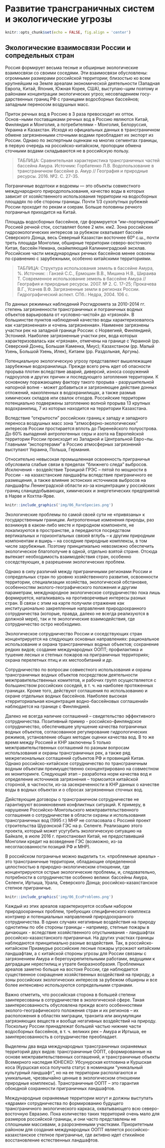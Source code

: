 # Развитие трансграничных систем и экологические угрозы {#ecology}

```r
knitr::opts_chunk$set(echo = FALSE, fig.align = 'center')
```

## Экологические взаимосвязи России и сопредельных стран {#ecology-links}

Россия формирует весьма тесные и обширные экологические взаимосвязи со своими соседями. Эти взаимосвязи обусловлены: огромными размерами российской территории; близостью ко всем крупнейшим на Земле ареалам экономической деятельности (Западная Европа, Китай, Япония, Южная Корея, США), выступаю¬щим поэтому и районами концентрации экологических угроз; несовпадением госу-дарственных границ РФ с границами водосборных бассейнов; западным переносом воздушных масс.

Приток речных вод в Россию в 3 раза превосходит их отток. Основ¬ными поставщиками речных вод в Россию являются Китай, Финляндия и Монголия, а потребителями - Монголия, Белоруссия, Украина и Казахстан. Исходя из официальных данных в трансграничном обмене загрязненными сточными водами преобладает их экспорт из России. Однако по экспертным оценкам на многих сегментах границы, в первую очередь на российско-китайском, пропорции обмена сточными водами складываются не в российскую пользу.

> ТАБЛИЦА: Сравнительная характеристика трансграничных частей бассейна Амура. Источник: Горбатенко Л.В. Водопользование в трансграничном бассейне р. Амур // География и природные ресурсы. 2016. №2. С. 27-35.

Пограничные водотоки и водоемы --- это объекты совместного международного природопользования, качество воды в которых зависит от хозяйственного использования территории на водосборных площадях по обе стороны границы. Почти 1/3 сухопутных рубежей России проходит по рекам и озерам. Больше половины речного пограничья приходится на Китай.

Площадь водосборных бассейнов, где формируется "им¬портируемый" Россией речной сток, составляет более 2 млн. км2. Зона российских гидроэкологических интересов за рубежом охватывает бассейн Северского Донца, весь Северный Казахстан восточнее 60º с.ш., почти треть площади Монголии, обширные территории северо-восточного Китая, бассейн Немана, окаймляющий Калининградский эксклав. Российские части международных речных бассейнов менее освоены по сравнению с зарубежными, особенно китайскими территориями.

> ТАБЛИЦА: Структура использования земель в бассейне Амура, %. Источник: : Ганзей С.С., Ермошин В.В., Мишина Н.В., Шираива Т. Современное использование земель в бассейне Амура // География и природные ресурсы. 2007. № 2. С. 17–25; Прокачева В.Г., Усачев В.Ф. Загрязненные земли в регионах России. Гидрографический аспект. СПб.: Недра, 2004. 106 с.

По данных режимных наблюдений Росгидромета за 2010-2014 гг. степень загрязненности трансграничных и пограничных водных объектов варьировала от «условно-чистой» до «грязной». В большинстве пунктов наблюдений качество воды характеризовалось как «загрязненная» и «очень загрязненная». Наименее загрязнены участки рек на западной границе России: с Норвегией, Финляндией, Эстонией. Наиболее загрязненные участки рек, вода которых характеризовалась как «грязная», отмечены на границе с Украиной (рр. Северский Донец, Большая Каменка, Миус); Казахстаном (рр. Малый Узень, Большой Узень, Илек), Китаем (рр. Раздольная, Аргунь).

Потенциальную экологическую угрозу представляют вышележащие зарубежные водохранилища. Прежде всего речь идет об опасности прорыва плотин вследствие аварий, диверсий, износа сооружений гидроузлов и других причин и последующего затопления территории. К основному поражающему фактору такого прорыва - разрушительной напорной волне - может добавиться и загрязняющее действие донных отложений, накопленных в водохранилищах, а также размыв химических складов или свалок отходов. Российские территории потенциально подвержены затоплению волной прорыва 13 крупных водохранилищ, 7 из которых находится на территории Казахстана.

Вследствие "открытости" российских границ к западу и западного переноса воздушных масс зона "атмосферно-экологических" интересов России простирается вплоть до Пиренейского полуострова. До 60% выпадений антропогенных серы и азота на Европейской территории России происходит из Западной и Центральной Евро¬пы. Главными "экспортерами" в Россию атмосферных загрязнений выступают Украина, Польша, Германия.

Относительно невысокая промышленная освоенность приграничья обусловила слабые связи в пределах "ближнего следа" выбросов. Исключения - воздействие Троицкой ГРЭС – пятой по мощности в России - на казахстанские ландшафты вследствие приграничного ее размещения, а также влияние эстонских источников выбросов на ландшафты Ленинградской области из-за концентрации у российских границ сланцедобывающих, химических и энергетических предприятий в Нарве и Кохтла-Ярве. 

```r
knitr::include_graphics('img/06_RareSpecies.png')
```

Экологические проблемы по самой своей сути не «привязаны» к государственным границам. Антропогенные изменения природы, раз возникнув в каком-либо месте и природном компоненте, не локализуются в пространстве, а передаются посредством вертикальных и горизонтальных связей вглубь – к другим природным компонентам и вширь – на соседние природные комплексы, в том числе зарубежные. Поэтому принципиально невозможно обеспечить экологическое благополучие в одной, отдельно взятой стране. Отсюда вытекает необходимость взаимодействия стран, особенно соседствующих, в разрешении экологических проблем.

Однако в силу различий между приграничными регионами России и сопредельных стран по уровню хозяйственного развития, освоенности территории, специализации хозяйства, экологической обстановке, особенностям эколого-географического положения и другим параметрам, международное экологическое сотрудничество пока лишь формируется, наталкиваясь на противоречивые интересы разных стран. В связи с этим на карте получили отражение как институционально закрепленные направления природоохранного сотрудничества (которые, правда, далеко не всегда реализуются в должной мере), так и те экологические взаимодействия, где сотрудничество остро необходимо.

Экологическое сотрудничество России и соседствующих стран концентрируется на следующих основных направлениях: рациональное использование и охрана трансграничных водных объектов; сохранение редких видов; создание международных ООПТ; профилактика и тушение лесных и степных пожаров на приграничных территориях; охрана перелетных птиц и их местообитаний и др.

Сотрудничество по вопросам совместного использования и охраны трансграничных водных объектов посредством деятельности межправительственных комитетов, и рабочих групп осуществляется с большинством российских соседей, в т. ч. на наиболее протяженных границах. Кроме того, действуют соглашения по использованию и охране отдельных водных бассейнов. Наиболее высокая «территориальная концентрация водно-бассейновых соглашений» наблюдается на границе с Финляндией.

Далеко не всегда наличие соглашений – свидетельство эффективного сотрудничества. Позитивный пример - российско-финляндское сотрудничество, обеспечившее улучшение качества пограничных водных объектов, согласованное регулирование гидрологических режимов, установление общих методик оценки качества вод. В то же время между Россией и КНР заключены 5 только межправительственных соглашений по разным вопросам использования и охраны трансграничных рек, а также ряд межрегиональных соглашений субъектов РФ и провинций Китая. Однако российско-китайское сотрудничество по трансграничным водным объектам преимущественно сконцентрировано на совместном их мониторинге. Следующий этап – разработка норм качества вод и определение источников загрязнения – тормозится китайской стороной, в частности, из-за засекреченности в КНР данных о качестве воды в водных объектах и о сбросах загрязненных сточных вод.

Действующие договоры о трансграничном сотрудничестве не гарантируют возникновения конфликтных ситуаций. К примеру, в нарушение Российско-Монгольского межправительственного соглашения о сотрудничестве в области охраны и использования трансграничных вод (1995 г.) МНР не согласовала с Россией проект строительства Шурэнской ГЭС на р. Селенге. Реализацию этого проекта, который может усугубить экологическую ситуацию на Байкале, в июле 2016 г. приостановил Китай, не предоставивший Монголии кредит на возведение ГЭС (возможно, из-за несогласованности позиций РФ и МНР).

В российском пограничье можно выделить т.н. «проблемные ареалы» - это трансграничные территории, обладающие определенной целостностью в природно-экологическом отношении, где концентрируются острые экологические проблемы, и, следовательно, потребности в сотрудничестве особенно велики: бассейны Амура, Селенги, Иртыша, Урала, Северского Донца; российско-казахстанское степное приграничье.

```r
knitr::include_graphics('img/06_EcoProblems.png')
```

Каждый из этих ареалов характеризуется особым набором природоохранных проблем, требующих специфического комплекса контрмер и потенциальных направлений природоохранного сотрудничества. В одних случаях негативные воздействия на природу однотипны по обе стороны границы – например, степные пожары в дичающих - вследствие хозяйственного опустынивания - ландшафтах российско-казахстанского приграничья. На других участках границы наблюдаются принципиально разные воздействия. Так, в российско-китайском Приамурье российские лесные пожары угрожают китайским ландшафтам, а с китайской стороны угрозы для России связаны с загрязнением Амура и берегоукрепительными работами, ведущими к деградации нерестилищ и утрате биоразнообразия. 
Проблемных ареалов заметно больше на востоке России, где наблюдается существенное сокращение хозяйственных воздействий на природу, а зоны российских экологических интересов за рубежом обширны и все более интенсивно используются сопредельными странами.

Важно отметить, что российская сторона в большей степени заинтересованы в сотрудничестве в экологической сфере. Такая заинтересованность обусловлена прежде всего особенностями эколого-географического положения стран и их регионов – их расположения в областях миграции, транзита или аккумуляции загрязняющих веществ и вообще негативных воздействий на природу. Поскольку России принадлежат большей частью нижние части водосборных бассейнов, в т. ч. великих рек – Амура и Иртыша, ее заинтересованность в сотрудничестве преобладает.

Выделены два вида международных трансграничных охраняемых территорий двух видов: трансграничные ООПТ, сформированные на основе межправительственных соглашений, и трансграничные объекты Всемирного наследия ЮНЕСКО: Убсунурская котловина и Куршская коса (Куршская коса получила статус в номинации "уникальный культурный ландшафт", но на ее территории располагаются и уникальные, чрезвычайно ценные в экологическом отношении природные комплексы). Трансграничные ООПТ – это гарантия обоюдной сохранности приграничных ландшафтов.

Международные охраняемые территории могут и должны выступать «ядрами» сотрудничества по формированию будущего трансграничного экологического каркаса, охватывающего всю северо-восточную Евразию. Пока количество таких территорий очень мало для размеров российской границы, и они часто представлены не сплошными массивами, а разрозненными участками. Приоритетным районом для создания международных ООПТ является российско-казахстанское степное приграничье, где активно идет стихийное восстановление естественных ландшафтов. 
